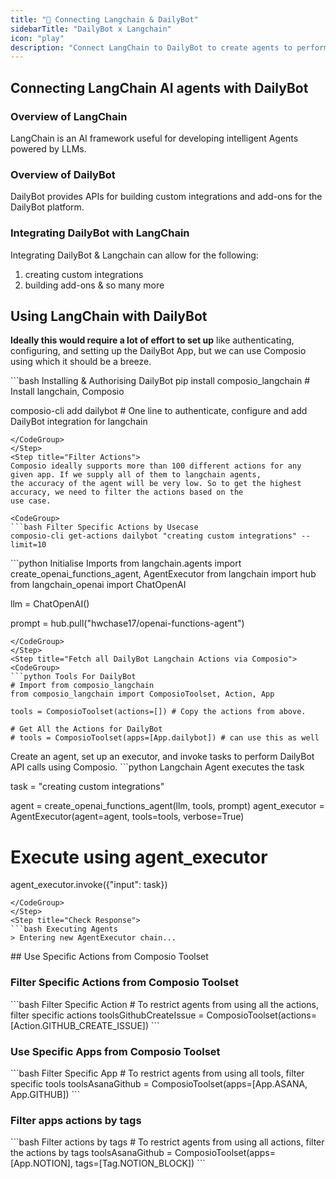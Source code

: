 ```yaml
---
title: "🚀 Connecting Langchain & DailyBot"
sidebarTitle: "DailyBot x Langchain"
icon: "play"
description: "Connect LangChain to DailyBot to create agents to perform tasks using natural language"
---
```


## Connecting LangChain AI agents with DailyBot

### Overview of LangChain

LangChain is an AI framework useful for developing intelligent Agents powered by LLMs.

### Overview of DailyBot

DailyBot provides APIs for building custom integrations and add-ons for the DailyBot platform.

### Integrating DailyBot with LangChain

Integrating DailyBot & Langchain can allow for the following:

1. creating custom integrations
2. building add-ons
& so many more

## Using LangChain with DailyBot

<Steps>
<Step title="Setting Up the Environment">

**Ideally this would require a lot of effort to set up** like authenticating, configuring, and setting up the DailyBot App, but we can use Composio using which it should be a breeze.

<CodeGroup>
```bash Installing & Authorising DailyBot
pip install composio_langchain # Install langchain, Composio 

composio-cli add dailybot # One line to authenticate, configure and add DailyBot integration for langchain
```
</CodeGroup>
</Step>
<Step title="Filter Actions">
Composio ideally supports more than 100 different actions for any given app. If we supply all of them to langchain agents, 
the accuracy of the agent will be very low. So to get the highest accuracy, we need to filter the actions based on the 
use case.

<CodeGroup>
```bash Filter Specific Actions by Usecase
composio-cli get-actions dailybot "creating custom integrations" --limit=10
```
</CodeGroup>

</Step>
<Step title="Import Base Packages">

<CodeGroup>
```python Initialise Imports
from langchain.agents import create_openai_functions_agent, AgentExecutor
from langchain import hub
from langchain_openai import ChatOpenAI


llm = ChatOpenAI()

prompt = hub.pull("hwchase17/openai-functions-agent")
```
</CodeGroup>
</Step>
<Step title="Fetch all DailyBot Langchain Actions via Composio">
<CodeGroup>
```python Tools For DailyBot
# Import from composio_langchain
from composio_langchain import ComposioToolset, Action, App

tools = ComposioToolset(actions=[]) # Copy the actions from above. 

# Get All the Actions for DailyBot
# tools = ComposioToolset(apps=[App.dailybot]) # can use this as well
```
</CodeGroup>
</Step>
<Step title="Execute the Agent">
Create an agent, set up an executor, and invoke tasks to perform DailyBot API calls using Composio. 
<CodeGroup>
```python Langchain Agent executes the task

task = "creating custom integrations"

agent = create_openai_functions_agent(llm, tools, prompt)
agent_executor = AgentExecutor(agent=agent, tools=tools, verbose=True)

# Execute using agent_executor
agent_executor.invoke({"input": task})
```
</CodeGroup>
</Step>
<Step title="Check Response">
```bash Executing Agents
> Entering new AgentExecutor chain...
```
</Step>
</Steps>
## Use Specific Actions from Composio Toolset

### Filter Specific Actions from Composio Toolset

<CodeGroup>
```bash Filter Specific Action
# To restrict agents from using all the actions, filter specific actions
toolsGithubCreateIssue = ComposioToolset(actions=[Action.GITHUB_CREATE_ISSUE])
```
</CodeGroup>

### Use Specific Apps from Composio Toolset
<CodeGroup>
```bash Filter Specific App
# To restrict agents from using all tools, filter specific tools
toolsAsanaGithub = ComposioToolset(apps=[App.ASANA, App.GITHUB])
```
</CodeGroup>

### Filter apps actions by tags 
<CodeGroup>
```bash Filter actions by tags
# To restrict agents from using all actions, filter the actions by tags
toolsAsanaGithub = ComposioToolset(apps=[App.NOTION], tags=[Tag.NOTION_BLOCK])
```
</CodeGroup>

